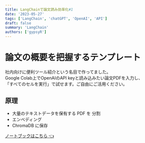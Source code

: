 ```yaml
---
title: LangChainで論文読み効率化#1
date: '2023-05-27'  
tags: ['LangChain', 'chatGPT', 'OpenAI', 'API']
draft: false
summary: 'LangChain'
authors: ['gypsyR']
---
```

# 論文の概要を把握するテンプレート
社内向けに便利ツール紹介という名目で作ってました。  
Google Colab上でOpenAIのAPI keyと読み込みたい論文PDFを入力し、  
「すべてのセルを実行」で試せます。ご自由にご活用ください。

## 原理

- 大量のテキストデータを保有する PDF を 分割
- エンベディング
- ChromaDB に保存


[ノートブックはこちら 👈](https://github.com/ryo-ponsan/LangChain-tools/blob/main/langchain_research_summarize_example.ipynb)
